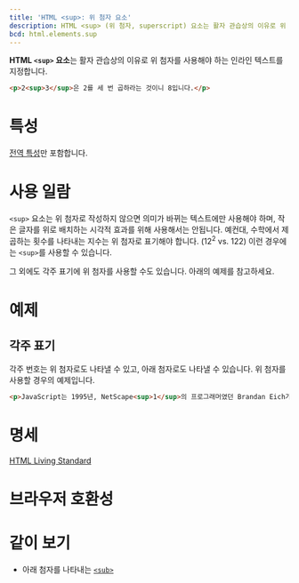 ```yaml
---
title: 'HTML <sup>: 위 첨자 요소'
description: HTML <sup> (위 첨자, superscript) 요소는 활자 관습상의 이유로 위 첨자를 사용해야 하는 인라인 텍스트를 지정합니다.
bcd: html.elements.sup
---
```


**HTML `<sup>` 요소**는 활자 관습상의 이유로 위 첨자를 사용해야 하는 인라인 텍스트를 지정합니다.

<HTMLDemo height={40}>

```html
<p>2<sup>3</sup>은 2를 세 번 곱하라는 것이니 8입니다.</p>
```

</HTMLDemo>

# 특성

[전역 특성](/docs/Web/HTML/Global_attributes)만 포함합니다.

# 사용 일람

`<sup>` 요소는 위 첨자로 작성하지 않으면 의미가 바뀌는 텍스트에만 사용해야 하며, 작은 글자를 위로 배치하는 시각적 효과를 위해 사용해서는 안됩니다. 예컨대, 수학에서 제곱하는 횟수를 나타내는 지수는 위 첨자로 표기해야 합니다. (12<sup>2</sup> vs. 122) 이런 경우에는 `<sup>`를 사용할 수 있습니다.

그 외에도 각주 표기에 위 첨자를 사용할 수도 있습니다. 아래의 예제를 참고하세요.

# 예제

## 각주 표기

각주 번호는 위 첨자로도 나타낼 수 있고, 아래 첨자로도 나타낼 수 있습니다. 위 첨자를 사용할 경우의 예제입니다.

```html name=footnote
<p>JavaScript는 1995년, NetScape<sup>1</sup>의 프로그래머였던 Brandan Eich가 창시한 스크립팅 언어<sup>2</sup>입니다.</p>
```

<LiveExample name="footnote" height={50} />

# 명세

[HTML Living Standard](https://html.spec.whatwg.org/multipage/text-level-semantics.html#the-sub-and-sup-elements)

# 브라우저 호환성

<BrowserCompat data={bcd} />

# 같이 보기

- 아래 첨자를 나타내는 [`<sub>`](./sub)
